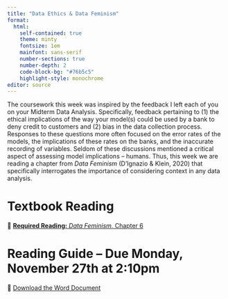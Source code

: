 ```yaml
---
title: "Data Ethics & Data Feminism"
format: 
  html: 
    self-contained: true
    theme: minty
    fontsize: 1em
    mainfont: sans-serif
    number-sections: true
    number-depth: 2
    code-block-bg: "#76b5c5"
    highlight-style: monochrome
editor: source
---
```


The coursework this week was inspired by the feedback I left each of you on your Midterm Data Analysis. Specifically, feedback pertaining to (1) the ethical implications of the way your model(s) could be used by a bank to deny credit to customers and (2) bias in the data collection process. Responses to these questions more often focused on the error rates of the models, the implications of these rates on the banks, and the inaccurate recording of variables. Seldom of these discussions mentioned a critical aspect of assessing model implications -- humans. Thus, this week we are reading a chapter from *Data Feminism* (D'Ignazio & Klein, 2020) that specifically interrogates the importance of considering context in any data analysis. 

# Textbook Reading 

📖 [**Required Reading:** *Data Feminism*, Chapter 6](https://data-feminism.mitpress.mit.edu/pub/czq9dfs5/release/3)

<!-- ::: callout-warning -->
<!-- #  -->
<!-- ::: -->

# Reading Guide -- Due Monday, November 27th at 2:10pm

📝 [Download the Word Document](reading-guide/week-9.docx)


